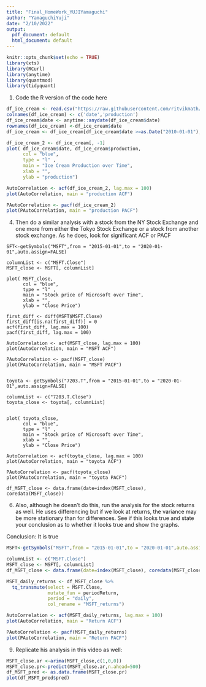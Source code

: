 ```yaml
---
title: "Final_HomeWork_YUJIYamaguchi"
author: "YamaguchiYuji"
date: "2/10/2022"
output:
  pdf_document: default
  html_document: default
---
```


```r
knitr::opts_chunk$set(echo = TRUE)
library(xts)
library(RCurl)
library(anytime)
library(quantmod)
library(tidyquant)
```

1.	Code the R version of the code here

```r
df_ice_cream <- read.csv("https://raw.githubusercontent.com/ritvikmath/Time-Series-Analysis/master/ice_cream.csv")
colnames(df_ice_cream) <- c('date','production')
df_ice_cream$date <- anytime::anydate(df_ice_cream$date)
rownames(df_ice_cream) <-df_ice_cream$date
df_ice_cream <- df_ice_cream[df_ice_cream$date >=as.Date("2010-01-01"),]

df_ice_cream_2 <- df_ice_cream[, -1]
plot( df_ice_cream$date, df_ice_cream$production,
      col = "blue",
      type = "l" ,
      main = "Ice Cream Production over Time",
      xlab = "",
      ylab = "production")

AutoCorrelation <- acf(df_ice_cream_2, lag.max = 100)
plot(AutoCorrelation, main = "production ACF")

PAutoCorrelation <- pacf(df_ice_cream_2)
plot(PAutoCorrelation, main = "production PACF")
```

4.	Then do a similar analysis with a stock from the NY Stock Exchange and one more from either the Tokyo Stock Exchange or a stock from another stock exchange. As he does, look for significant ACF or PACF

```r-2
SFT<-getSymbols("MSFT",from = "2015-01-01",to = "2020-01-01",auto.assign=FALSE)

columnList <- c("MSFT.Close")
MSFT_close <- MSFT[, columnList] 

plot( MSFT_close,
      col = "blue",
      type = "l" ,
      main = "Stock price of Microsoft over Time",
      xlab = "",
      ylab = "Close Price")

first_diff <- diff(MSFT$MSFT.Close)
first_diff[is.na(first_diff)] = 0
acf(first_diff, lag.max = 100)
pacf(first_diff, lag.max = 100)

AutoCorrelation <- acf(MSFT_close, lag.max = 100)
plot(AutoCorrelation, main = "MSFT ACF")

PAutoCorrelation <- pacf(MSFT_close)
plot(PAutoCorrelation, main = "MSFT PACF")


toyota <- getSymbols("7203.T",from = "2015-01-01",to = "2020-01-01",auto.assign=FALSE)

columnList <- c("7203.T.Close")
toyota_close <- toyota[, columnList] 


plot( toyota_close,
      col = "blue",
      type = "l" ,
      main = "Stock price of Microsoft over Time",
      xlab = "",
      ylab = "Close Price")

AutoCorrelation <- acf(toyta_close, lag.max = 100)
plot(AutoCorrelation, main = "toyota ACF")

PAutoCorrelation <- pacf(toyota_close)
plot(PAutoCorrelation, main = "toyota PACF")

df_MSFT_close <- data.frame(date=index(MSFT_close), coredata(MSFT_close))
```

6.	Also, although he doesn’t do this, run the analysis for the stock returns as well. He uses differencing but if we look at returns, the variance may be more stationary than for differences. See if this looks true and state your conclusion as to whether it looks true and show the graphs.

Conclusion: It is true

```r
MSFT<-getSymbols("MSFT",from = "2015-01-01",to = "2020-01-01",auto.assign=FALSE)

columnList <- c("MSFT.Close")
MSFT_close <- MSFT[, columnList] 
df_MSFT_close <- data.frame(date=index(MSFT_close), coredata(MSFT_close))

MSFT_daily_returns <- df_MSFT_close %>%
  tq_transmute(select = MSFT.Close,           
               mutate_fun = periodReturn,   
               period = "daily",     
               col_rename = "MSFT_returns") 

AutoCorrelation <- acf(MSFT_daily_returns, lag.max = 100)
plot(AutoCorrelation, main = "Return ACF")

PAutoCorrelation <- pacf(MSFT_daily_returns)
plot(PAutoCorrelation, main = "Return PACF")
```


9.	Replicate his analysis in this video as well:

```r
MSFT_close.ar <-arima(MSFT_close,c(1,0,0))
MSFT_close.pr<-predict(MSFT_close.ar,n.ahead=500)
df_MSFT_pred <- as.data.frame(MSFT_close.pr)
plot(df_MSFT_pred$pred)
```
